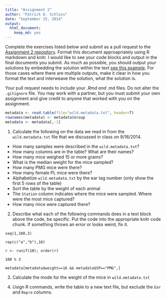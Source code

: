 ```yaml
---
title: "Assignment 2"
author: "Patrick D. Schloss"
date: "September 15, 2014"
output:
  html_document:
    keep_md: yes
---
```


Complete the exercises listed below and submit as a pull request to the [Assignment 2 repository](http://www.github.com/microbialinformatics/assignment02).  Format this document approapriately using R markdown and knitr. I would like to see your code blocks and output in the final documents you submit. As much as possible, you should output your solutions by embedding the solution within the text [see this example](https://github.com/microbialinformatics/assignment02/blob/master/example.Rmd). For those cases where there are multiple outputs, make it clear in how you format the text and interweave the solution, what the solution is.

Your pull request needs to include your *.Rmd and *.md files. Do not alter the `.gitignore` file. You may work with a partner, but you must submit your own assignment and give credit to anyone that worked with you on the assignment.

```r
metadata <- read.table(file="wild.metadata.txt", header=T)
rownames(metadata) <- metadata$Group
metadata <- metadata[,-1]
```

1.  Calculate the following on the data we read in from the `wild.metadata.txt` file that we discussed in class on 9/16/2014.

  * How many samples were described in the `wild.metadata.txt`?
  * How many columns are in the table? What are their names?
  * How many mice weighed 15 or more grams?
  * What is the median weight for the mice sampled?
  * How many PMG mice were there?
  * How many female PL mice were there?
  * Alphabetize `wild.metadata.txt` by the ear tag number (only show the first 5 rows of the table)
  * Sort the table by the weight of each animal
  * The `Station` column indicates where the mice were sampled. Where were the most mice captured?
  * How many mice were captured there?


2.	Describe what each of the following commands does in a text block above the code, be specific. Put the code into the appropriate knitr code chunk. If something throws an error or looks weird, fix it.

```
seq(1,100,3)
```

```
rep(c("a","b"),10)
```

```
r <- runif(10); order(r)
```

```
100 % 3
```

```
metadata[metadata$weight==16 && metadata$SP=="PMG",]
```


3.	Calculate the mode for the weight of the mice in `wild.metadata.txt`


4.	Usign R commands, write the table to a new text file, but exclude the `Ear` and `Repro` columns.

